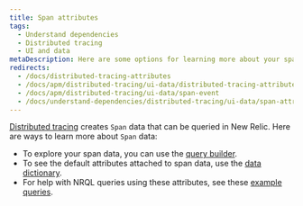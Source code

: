 ```yaml
---
title: Span attributes
tags:
  - Understand dependencies
  - Distributed tracing
  - UI and data
metaDescription: Here are some options for learning more about your spans in distributed tracing.
redirects:
  - /docs/distributed-tracing-attributes
  - /docs/apm/distributed-tracing/ui-data/distributed-tracing-attributes
  - /docs/apm/distributed-tracing/ui-data/span-event
  - /docs/understand-dependencies/distributed-tracing/ui-data/span-attributes
---
```


[Distributed tracing](/docs/introduction-distributed-tracing) creates `Span` data that can be queried in New Relic. Here are ways to learn more about `Span` data:

* To explore your span data, you can use the [query builder](/docs/chart-builder/use-chart-builder/get-started/introduction-chart-builder).
* To see the default attributes attached to span data, use the [data dictionary](/attribute-dictionary/?event=Span).
* For help with NRQL queries using these attributes, see these [example queries](/docs/apm/distributed-tracing/ui-data/example-insights-queries-distributed-trace-data).
